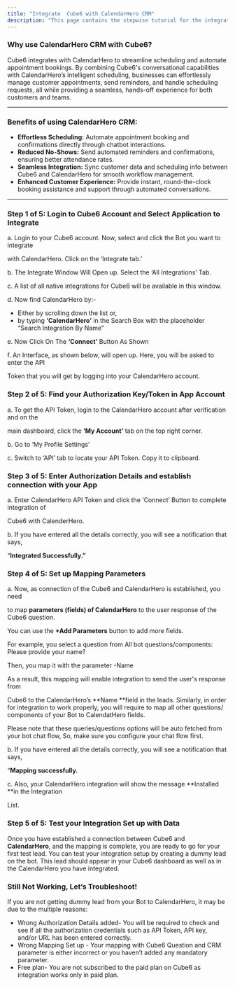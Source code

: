 ```yaml
---
title: "Integrate  Cube6 with CalendarHero CRM"
description: "This page contains the stepwise tutorial for the integration with  Cube6"
---
```


### **Why use CalendarHero CRM with  Cube6?**

Cube6 integrates with CalendarHero to streamline scheduling and automate appointment bookings. By combining  Cube6's conversational capabilities with CalendarHero’s intelligent scheduling, businesses can effortlessly manage customer appointments, send reminders, and handle scheduling requests, all while providing a seamless, hands-off experience for both customers and teams.

---

### **Benefits of using CalendarHero CRM:**

- **Effortless Scheduling:** Automate appointment booking and confirmations directly through chatbot interactions.
- **Reduced No-Shows:** Send automated reminders and confirmations, ensuring better attendance rates.
- **Seamless Integration:** Sync customer data and scheduling info between  Cube6 and CalendarHero for smooth workflow management.
- **Enhanced Customer Experience:** Provide instant, round-the-clock booking assistance and support through automated conversations.

---

### **Step 1 of 5: Login to  Cube6 Account and Select Application to Integrate**

a. Login to your  Cube6 account. Now, select and click the Bot you want to integrate

with CalendarHero. Click on the ‘Integrate tab.’

b. The Integrate Window Will Open up. Select the ‘All Integrations’ Tab.

c. A list of all native integrations for  Cube6 will be available in this window.

d. Now find CalendarHero by:-

- Either by scrolling down the list or,
- by typing **‘CalendarHero’** in the Search Box with the placeholder “Search Integration By Name”

e. Now Click On The **‘Connect’** Button As Shown

f. An Interface, as shown below, will open up. Here, you will be asked to enter the API

Token that you will get by logging into your CalendarHero account.

### **Step 2 of 5: Find your Authorization Key/Token in App Account**

a. To get the API Token, login to the CalendarHero account after verification and on the

main dashboard, click the **‘My Account’** tab on the top right corner.

b. Go to ‘My Profile Settings’

c. Switch to ‘API’ tab to locate your API Token. Copy it to clipboard.

### **Step 3 of 5: Enter Authorization Details and establish connection with your App**

a. Enter CalendarHero API Token and click the ‘Connect’ Button to complete integration of

Cube6 with CalenderHero.

b. If you have entered all the details correctly, you will see a notification that says,

“**Integrated Successfully.”**

### **Step 4 of 5: Set up Mapping Parameters**

a. Now, as connection of the  Cube6 and CalendarHero is established, you need

to map **parameters (fields) of CalendarHero** to the user response of the  Cube6 question.

You can use the **\+Add Parameters** button to add more fields.

For example, you select a question from All bot questions/components: Please provide your name?

Then, you map it with the parameter -Name

As a result, this mapping will enable integration to send the user's response from

Cube6 to the CalendarHero’s \*\*Name \*\*field in the leads. Similarly, in order for integration to work properly, you will require to map all other questions/ components of your Bot to CalendatHero fields.

Please note that these queries/questions options will be auto fetched from your bot chat flow, So, make sure you configure your chat flow first.

b. If you have entered all the details correctly, you will see a notification that says,

“**Mapping successfully.**

c. Also, your CalendarHero integration will show the message \*\*Installed \*\*in the Integration

List.

### **Step 5 of 5: Test your Integration Set up with Data**

Once you have established a connection between Cube6 and **CalendarHero**, and the mapping is complete, you are ready to go for your first test lead. You can test your integration setup by creating a dummy lead on the bot. This lead should appear in your  Cube6 dashboard as well as in the CalendarHero you have integrated.

### **Still Not Working, Let’s Troubleshoot\!**

If you are not getting dummy lead from your Bot to CalendarHero, it may be due to the multiple reasons:

- Wrong Authorization Details added- You will be required to check and see if all the authorization credentials such as API Token, API key, and/or URL has been entered correctly.
- Wrong Mapping Set up - Your mapping with  Cube6 Question and CRM parameter is either incorrect or you haven’t added any mandatory parameter.
- Free plan- You are not subscribed to the paid plan on  Cube6 as integration works only in paid plan.